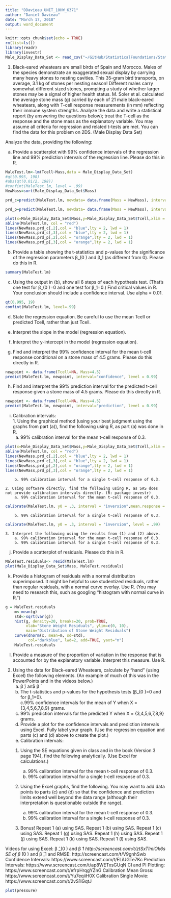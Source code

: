 ```yaml
---
title: "DDavieau_UNIT_10HW_6371"
author: "Daniel Davieau"
date: "March 17, 2018"
output: word_document
---
```


```r
knitr::opts_chunk$set(echo = TRUE)
rm(list=ls())
library(readr)
library(investr)
Male_Display_Data_Set <- read_csv("~/GitHub/StatisticalFoundations/Stats Unit 10 Homework/Male Display Data Set.csv")
```
1. Black-eared wheatears are small birds of Spain and Morocco. Males of the species demonstrate an exaggerated sexual display by carrying many heavy stones to nesting cavities. This 35-gram bird transports, on average, 3.1 kg of stones per nesting season! Different males carry somewhat different sized stones, prompting a study of whether larger stones may be a signal of higher health status. M. Soler et al. calculated the average stone mass (g) carried by each of 21 male black-eared wheatears, along with T-cell response measurements (in mm) reflecting their immune system strengths. Analyze the data and write a statistical report (by answering the questions below); treat the T-cell as the response and the stone mass as the explanatory variable. You may assume all criteria for regression and related t-tests are met. You can find the data for this problem on 2DS. (Male Display Data Set)  
	
	
Analyze the data, providing the following:  

  a. Provide a scatterplot with 99% confidence intervals of the regression line and 99% prediction intervals of the regression line. Please do this in R.  
  
```r
MaleTest.lm<-lm(Tcell~Mass,data = Male_Display_Data_Set)
#qt(0.995, 198)
#abs(qt(0.01/2, 198))
#confint(MaleTest.lm, level = .99)
NewMass=sort(Male_Display_Data_Set$Mass)

prd_c=predict(MaleTest.lm, newdata= data.frame(Mass = NewMass), interval=c("confidence"), type = c("response"), level=0.99)

prd_p=predict(MaleTest.lm, newdata= data.frame(Mass = NewMass), interval=c("prediction"), type = c("response"), level=0.99) 

plot(x=Male_Display_Data_Set$Mass,y=Male_Display_Data_Set$Tcell,xlim = c(3.5,10), ylim = c(-.2,.6),xlab = "Mass",ylab = "Tcells", main = "Tcells vs Mass")
abline(MaleTest.lm, col = "red")
lines(NewMass,prd_c[,2],col = "blue",lty = 2, lwd = 1)
lines(NewMass,prd_c[,3],col = "blue",lty = 2, lwd = 1)
lines(NewMass,prd_p[,2],col = "orange",lty = 2, lwd = 1)
lines(NewMass,prd_p[,3],col = "orange",lty = 2, lwd = 1)
```
  b. Provide	a table showing the t-statistics and p-values for the significance of the regression parameters β_(0 ) and β_1 (as different from 0). Please do this in R.  
```r
summary(MaleTest.lm)
```
  c. Using the output in (b), show all 6 steps of each hypothesis test. (That’s one test for β_(0 )=0 and one test for β_1=0.) Find critical values in R. Your conclusion should include a confidence interval. Use alpha = 0.01.  

```r
qt(0.995, 19)
confint(MaleTest.lm, level=.99)
```


  d. State the regression equation. Be careful to use the mean Tcell or predicted Tcell, rather than just Tcell.  

  e. Interpret the slope in the model (regression equation).  

  f. Interpret the y-intercept in the model (regression equation).  

  g. Find and interpret the 99% confidence interval for the mean t-cell response conditional on a stone mass of 4.5 grams. Please do this directly in R.

```r
newpoint <- data.frame(Tcell=NA, Mass=4.5)
predict(MaleTest.lm, newpoint, interval="confidence", level = 0.99)

```

  h. Find and interpret the 99% prediction interval for the predicted t-cell response given a stone mass of 4.5 grams. Please do this directly in R.  
```r
newpoint <- data.frame(Tcell=NA, Mass=4.5)
predict(MaleTest.lm, newpoint, interval="prediction", level = 0.99)
```

  i. Calibration intervals:  
    1. Using the graphical method (using your best judgment using the graphs from part (a)), find the following using R, as part (a) was done in R.  
        a. 99% calibration interval for the mean t-cell response of 0.3.  

```r
plot(x=Male_Display_Data_Set$Mass,y=Male_Display_Data_Set$Tcell,xlim = c(-5,15), ylim = c(-.2,.6),xlab = "Mass",ylab = "Tcells", main = "Tcells vs Mass")
abline(MaleTest.lm, col = "red")
lines(NewMass,prd_c[,2],col = "blue",lty = 2, lwd = 1)
lines(NewMass,prd_c[,3],col = "blue",lty = 2, lwd = 1)
lines(NewMass,prd_p[,2],col = "orange",lty = 2, lwd = 1)
lines(NewMass,prd_p[,3],col = "orange",lty = 2, lwd = 1)
```
        b. 99% calibration interval for a single t-cell response of 0.3.  
  
    2. Using software directly, find the following using R, as SAS does not provide calibration intervals directly. (R: package investr)  
        a. 99% calibration interval for the mean t-cell response of 0.3.  

```r
calibrate(MaleTest.lm, y0 = .3, interval = "inversion",mean.response = TRUE, level = .99)
```

        b. 99% calibration interval for a single t-cell response of 0.3.  

```r
calibrate(MaleTest.lm, y0 = .3, interval = "inversion", level = .99)
```

    3. Interpret the following using the results from (1) and (2) above.  
        a. 99% calibration interval for the mean t-cell response of 0.3.
        b. 99% calibration interval for a single t-cell response of 0.3.  
    
  j. Provide a scatterplot of residuals. Please do this in R.

```r
MaleTest.residuals<- resid(MaleTest.lm)
plot(Male_Display_Data_Set$Mass, MaleTest.residuals)
```

  k. Provide a histogram of residuals with a normal distribution superimposed. It might be helpful to use studentized residuals, rather than regular residuals, with a normal curve overlay. Use R. (You may need to research this, such as googling “histogram with normal curve in R.”)  

```r
g = MaleTest.residuals
    m<-mean(g)
    std<-sqrt(var(g))
    hist(g, density=20, breaks=20, prob=TRUE, 
         xlab="Stone Weight Residuals", ylim=c(0, 10), 
         main="Distribution of Stone Weight Residuals")
    curve(dnorm(x, mean=m, sd=std), 
          col="darkblue", lwd=2, add=TRUE, yaxt="n")
    MaleTest.residuals
```

  l. Provide a measure of the proportion of variation in the response that is accounted for by the explanatory variable. Interpret this measure. Use R.

2. Using the data for Black-eared Wheatears, calculate by “hand” (using Excel) the following elements. (An example of much of this was in the PowerPoints and in the videos below.)
	a. β ̂) an$ β ̂  
	b. The t-statistics and p-values for the hypothesis tests (β_(0 )=0 and for β_1=0).  
	c.99% confidence intervals for the mean of Y when X = {3,4,5,6,7,8,9} grams.  
	d. 99% prediction intervals for the predicted Y when X = {3,4,5,6,7,8,9} grams.  
	e. Provide a plot for the confidence intervals and prediction intervals using Excel. Fully label your graph. (Use the regression equation and parts (c) and (d) above to create the plot.)  
	f. Calibration intervals:

      1. Using the SE equations given in class and in the book (Version 3 page 194), find the following analytically. (Use Excel for calculations.)
	      a. 99% calibration interval for the mean t-cell response of 0.3. 
	      b. 99% calibration interval for a single t-cell response of 0.3.  
      
      2. Using the Excel graphs, find the following. You may want to add data points to parts (c) and (d) so that the confidence and prediction limits extend well beyond the data range (although their interpretation is questionable outside the range).
	
	      a. 99% calibration interval for the mean t-cell response of 0.3. 
	      b. 99% calibration interval for a single t-cell response of 0.3. 

	3. Bonus!
	  Repeat 1 (a) using SAS.
	  Repeat 1 (b) using SAS.
	  Repeat 1 (c) using SAS.
	  Repeat 1 (g) using SAS.
	  Repeat 1 (h) using SAS.
	  Repeat 1 (j) using SAS.
	  Repeat 1 (k) using SAS.
	  Repeat 1 (l) using SAS.

Videos for using Excel:
β ̂_(0 ) and β ̂_1 http://screencast.com/t/ztSxTImiOk6s
SE of β ̂_(0 ) and β ̂_1 and RMSE: http://screencast.com/t/V9gnhSwb
Confidence Intervals: https://www.screencast.com/t/ELiUGTe7Kc
Prediction Intervals: https://www.screencast.com/t/ap8WETxsGUqN
CI and PI Plotting: https://www.screencast.com/t/efrpHrqgYZnG
Calibration Mean Gross:  https://www.screencast.com/t/Yu7eqiiH0X
Calibration Single Movie:  https://www.screencast.com/t/2vS1lGqtJ

```r
plot(pressure)
```
